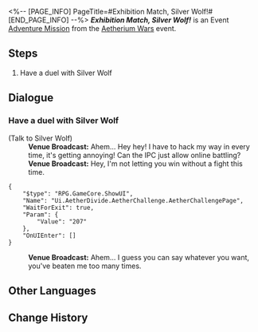 <%-- [PAGE_INFO]
PageTitle=#Exhibition Match, Silver Wolf!#
[END_PAGE_INFO] --%>
{{Stub|Dialogue.}}
{{Mission Infobox
|id            = 8014147
|title         = 
|image         = <!--Mission Exhibition Match, Silver Wolf!.png-->
|type          = Adventure
|event_name    = Aetherium Wars
|chapter       = 
|requirements  = {{subst:void|<!--Unknown: {"Type":"Manual"}-->}}
|summary       = <!--official mission summary from Fate's Atlas-->
|characters    = Trailblazer; Venue Broadcast
|startLocation = [[Jarilo-VI]] - [[Old Weapon Testing Ground]]
|world         = Jarilo-VI
|area          = Old Weapon Testing Ground
|prev          = 
|next          = 
|rewards       = 
}}
'''''Exhibition Match, Silver Wolf!''''' is an Event [[Adventure Mission]] from the [[Aetherium Wars]] event.

==Steps==
# Have a duel with Silver Wolf

<!--
==Gameplay Notes==

--><!--
==Trial Character==

-->
==Dialogue==
{{Stub Dialogue}}
===Have a duel with Silver Wolf{{subst:void|<!--801414701-->}}===
{{Mission Description|type=adventure|location=Old Weapon Testing Ground|The core gameplay loop behind Aetherium Wars is "dueling." Challenge different players and show your true strength!}}
{{Dialogue Start}}

;(Talk to Silver Wolf)
:'''Venue Broadcast:''' Ahem... Hey hey! I have to hack my way in every time, it's getting annoying! Can the IPC just allow online battling?
:'''Venue Broadcast:''' Hey, I'm not letting you win without a fight this time.
<pre>{
	"$type": "RPG.GameCore.ShowUI",
	"Name": "Ui.AetherDivide.AetherChallenge.AetherChallengePage",
	"WaitForExit": true,
	"Param": {
		"Value": "207"
	},
	"OnUIEnter": []
}</pre>
:'''Venue Broadcast:''' Ahem... I guess you can say whatever you want, you've beaten me too many times.
{{Dialogue End}}

==Other Languages==
{{Other Languages
|en   = Exhibition Match, Silver Wolf!
|zhs  = 表演赛！银狼
|zht  = 表演賽！銀狼
|ja   = エキシビションマッチ！銀狼
|ko   = 시범 경기! 은랑
|es   = Encuentro de exhibición: Silver Wolf
|fr   = Rencontre amicale&nbsp;: Louve d'argent&nbsp;!
|ru   = Показательный матч! Серебряный Волк!
|th   = แมตช์กระชับมิตร! Silver Wolf
|vi   = Giải Biểu Diễn! Sói Bạc
|de   = Schaukampf, Silberwolf!
|id   = Pertandingan Ekshibisi, Silver Wolf!
|pt   = Batalha de Exibição, Loba Prateada!
}}

==Change History==
{{Change History|1.4}}
